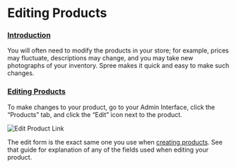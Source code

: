 # Editing Products

### [Introduction](editing-products#introduction) <a id="introduction"></a>

You will often need to modify the products in your store; for example, prices may fluctuate, descriptions may change, and you may take new photographs of your inventory. Spree makes it quick and easy to make such changes.

### [Editing Products](editing-products#editing-products) <a id="editing-products"></a>

To make changes to your product, go to your Admin Interface, click the “Products” tab, and click the “Edit” icon next to the product.

![Edit Product Link](/images/image2.png)

The edit form is the exact same one you use when [creating products](creating-a-new-product). See that guide for explanation of any of the fields used when editing your product.

